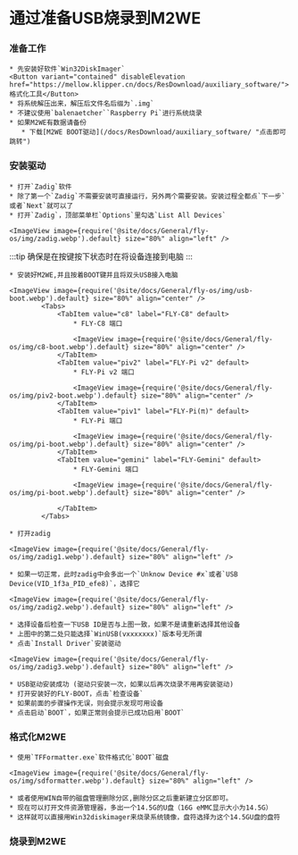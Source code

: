 



# 通过准备USB烧录到M2WE

### 准备工作

    * 先安装好软件`Win32DiskImager` 
    <Button variant="contained" disableElevation href="https://mellow.klipper.cn/docs/ResDownload/auxiliary_software/">格式化工具</Button>
    * 将系统解压出来，解压后文件名后缀为`.img`
    * 不建议使用`balenaetcher``Raspberry Pi`进行系统烧录
    * 如果M2WE有数据请备份
       * 下载[M2WE BOOT驱动](/docs/ResDownload/auxiliary_software/ "点击即可跳转") 

### 安装驱动

    * 打开`Zadig`软件
    * 除了第一个`Zadig`不需要安装可直接运行，另外两个需要安装。安装过程全都点`下一步`或者`Next`就可以了
    * 打开`Zadig`，顶部菜单栏`Options`里勾选`List All Devices`

    <ImageView image={require('@site/docs/General/fly-os/img/zadig.webp').default} size="80%" align="left" />

:::tip
确保是在按键按下状态时在将设备连接到电脑
:::

    * 安装好M2WE,并且按着BOOT键并且将双头USB接入电脑

    <ImageView image={require('@site/docs/General/fly-os/img/usb-boot.webp').default} size="80%" align="center" />
            <Tabs>
                <TabItem value="c8" label="FLY-C8" default>
                    * FLY-C8 端口

                    <ImageView image={require('@site/docs/General/fly-os/img/c8-boot.webp').default} size="80%" align="center" />
                </TabItem>
                <TabItem value="piv2" label="FLY-Pi v2" default>
                    * FLY-Pi v2 端口

                    <ImageView image={require('@site/docs/General/fly-os/img/piv2-boot.webp').default} size="80%" align="center" />
                </TabItem>
                <TabItem value="piv1" label="FLY-Pi(π)" default>
                    * FLY-Pi 端口

                    <ImageView image={require('@site/docs/General/fly-os/img/pi-boot.webp').default} size="80%" align="center" />
                </TabItem>
                <TabItem value="gemini" label="FLY-Gemini" default>
                    * FLY-Gemini 端口

                    <ImageView image={require('@site/docs/General/fly-os/img/pi-boot.webp').default} size="80%" align="center" />

                </TabItem>
            </Tabs>

    * 打开zadig

    <ImageView image={require('@site/docs/General/fly-os/img/zadig1.webp').default} size="80%" align="left" />

    * 如果一切正常，此时zadig中会多出一个`Unknow Device #x`或者`USB Device(VID_1f3a_PID_efe8)`，选择它

    <ImageView image={require('@site/docs/General/fly-os/img/zadig2.webp').default} size="80%" align="left" />

    * 选择设备后检查一下USB ID是否与上图一致，如果不是请重新选择其他设备
    * 上图中的第二处只能选择`WinUSB(vxxxxxxx)`版本号无所谓
    * 点击`Install Driver`安装驱动

    <ImageView image={require('@site/docs/General/fly-os/img/zadig3.webp').default} size="80%" align="left" />

    * USB驱动安装成功 (驱动只安装一次，如果以后再次烧录不用再安装驱动)
    * 打开安装好的FLY-BOOT，点击`检查设备`
    * 如果前面的步骤操作无误，则会提示发现可用设备
    * 点击启动`BOOT`，如果正常则会提示已成功启用`BOOT`

### 格式化M2WE

    * 使用`TFFormatter.exe`软件格式化`BOOT`磁盘

    <ImageView image={require('@site/docs/General/fly-os/img/sdformatter.webp').default} size="80%" align="left" />

    * 或者使用WIN自带的磁盘管理删除分区,删除分区之后重新建立分区即可。
    * 现在可以打开文件资源管理器，多出一个14.5G的U盘（16G eMMC显示大小为14.5G）
    * 这样就可以直接用Win32diskimager来烧录系统镜像，盘符选择为这个14.5GU盘的盘符



### 烧录到M2WE

<WIN32 />
